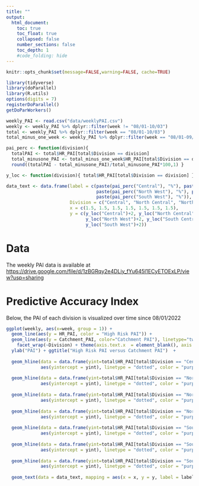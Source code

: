---
title: ""
output:
  html_document:
    toc: true
    toc_float: true
    collapsed: false
    number_sections: false
    toc_depth: 1
    #code_folding: hide
---

```{r setup, include=FALSE}
knitr::opts_chunk$set(message=FALSE,warning=FALSE, cache=TRUE)
```

```{r include = FALSE}
library(tidyverse)
library(doParallel)
library(R.utils)
options(digits = 7)
registerDoParallel()
getDoParWorkers()
```

```{r,  include = FALSE}
weekly_PAI <- read.csv("data/weeklyPAI.csv")
weekly <- weekly_PAI %>% dplyr::filter(week != "08/01-10/03")
total <- weekly_PAI %>% dplyr::filter(week == "08/01-10/03")
total_minus_one_week <- weekly_PAI %>% dplyr::filter(week == "08/01-09/25")
```


```{r include = FALSE}
pai_perc <- function(division){
  totalPAI <- total$HR_PAI[total$Division == division]
  total_minusone_PAI <- total_minus_one_week$HR_PAI[total$Division == division]
  round((totalPAI - total_minusone_PAI)/total_minusone_PAI*100,1) }

y_loc <- function(division){ total$HR_PAI[total$Division == division] }

data_text <- data.frame(label = c(paste(pai_perc("Central"), "%"), paste(pai_perc("North Central"), "%"), paste(pai_perc("North East"), "%"),
                                  paste(pai_perc("North West"), "%"), paste(pai_perc("South Central"), "%"), paste(pai_perc("South East"), "%"),
                                  paste(pai_perc("South West"), "%")),  # Create data for text
                        Division = c("Central", "North Central", "North East", "North West", "South Central", "South East", "South West"),
                        x = c(1.5, 1.5, 1.5, 1.5, 1.5, 1.5, 1.5),
                        y = c(y_loc("Central")+2, y_loc("North Central")+2, y_loc("North East")+2,
                              y_loc("North West")+2, y_loc("South Central")+2, y_loc("South East")+2,
                              y_loc("South West")+2))
```

# Data

The weekly PAI data is available at [https://drive.google.com/file/d/1zBGRqy2e4DLiy_fYu645l1ECyETOExLP/view?usp=sharing](https://drive.google.com/file/d/1zBGRqy2e4DLiy_fYu645l1ECyETOExLP/view?usp=sharing)

# Predictive Accuracy Index 

Below, the PAI of each division is visualized over time since 08/01/2022

```{r, echo = FALSE, message=FALSE, warning=FALSE, fig.height=10, fig.width=15}
ggplot(weekly, aes(x=week, group = 1)) + 
  geom_line(aes(y = HR_PAI, color = "High Risk PAI")) + 
  geom_line(aes(y = Catchment_PAI, color="Catchment PAI"), linetype="twodash") +
    facet_wrap(~Division) + theme(axis.text.x  = element_blank(), axis.ticks.x  = element_blank(), axis.title.x   = element_blank()) +
  ylab("PAI") + ggtitle("High Risk PAI versus Catchment PAI")  +
  
  geom_hline(data = data.frame(yint=total$HR_PAI[total$Division == "Central"],Division="Central"), 
             aes(yintercept = yint), linetype = "dotted", color = "purple", size=1) +
  
  geom_hline(data = data.frame(yint=total$HR_PAI[total$Division == "North Central"],Division="North Central"), 
             aes(yintercept = yint), linetype = "dotted", color = "purple", size=1) +
  
  geom_hline(data = data.frame(yint=total$HR_PAI[total$Division == "North East"],Division="North East"), 
             aes(yintercept = yint), linetype = "dotted", color = "purple", size=1) +
  
  geom_hline(data = data.frame(yint=total$HR_PAI[total$Division == "North West"],Division="North West"), 
             aes(yintercept = yint), linetype = "dotted", color = "purple", size=1) +
  
  geom_hline(data = data.frame(yint=total$HR_PAI[total$Division == "South Central"],Division="South Central"), 
             aes(yintercept = yint), linetype = "dotted", color = "purple", size=1) +
  
  geom_hline(data = data.frame(yint=total$HR_PAI[total$Division == "South East"],Division="South East"), 
             aes(yintercept = yint), linetype = "dotted", color = "purple", size=1) +
  
  geom_hline(data = data.frame(yint=total$HR_PAI[total$Division == "South West"],Division="South West"), 
             aes(yintercept = yint), linetype = "dotted", color = "purple", size=1) + 
  
  geom_text(data = data_text, mapping = aes(x = x, y = y, label = label), size = 4, color = "purple")
  

```
